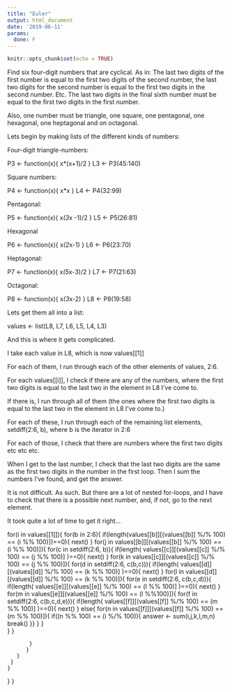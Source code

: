 ```yaml
---
title: "Euler"
output: html_document
date: '2019-06-11'
params:
  done: F
---
```


```r
knitr::opts_chunk$set(echo = TRUE)
```
Find six four-digit numbers that are cyclical. As in: The last two digits of the first number is equal to the first two digits of the second number, the last two digits for the second number is equal to the first two digits in the second number. Etc. The last two digits in the final sixth number must be equal to the first two digits in the first number.

Also, one number must be triangle, one square, one pentagonal, one hexagonal, one heptagonal and on octagonal.

Lets begin by making lists of the different kinds of numbers:

Four-digit triangle-numbers:

P3 <- function(x){
  x*(x+1)/2
}
L3 <- P3(45:140)

Square numbers:

P4 <- function(x){
  x*x
}
L4 <- P4(32:99)

Pentagonal:

P5 <- function(x){
  x*(3*x -1)/2
}
L5 <- P5(26:81)

Hexagonal

P6 <- function(x){
  x*(2*x-1)
}
L6 <- P6(23:70)

Heptagonal:

P7 <- function(x){
  x*(5*x-3)/2
}
L7 <- P7(21:63)

Octagonal:

P8 <- function(x){
  x*(3*x-2)
}
L8 <- P8(19:58)

Lets get them all into a list:

values <- list(L8, L7, L6, L5, L4, L3)

And this is where it gets complicated.

I take each value in L8, which is now values[[1]]

For each of them, I run through each of the other elements of values, 2:6.

For each values[[i]], I check if there are any of the numbers, where the first two digits is equal to the last two in the element in L8 I’ve come to.

If there is, I run through all of them (the ones where the first two digits is equal to the last two in the element in L8 I’ve come to.)

For each of these, I run through each of the remaining list elements, setdiff(2:6, b), where b is the iterator in 2:6

For each of those, I check that there are numbers where the first two digits etc etc etc.

When I get to the last number, I check that the last two digits are the same as the first two digits in the number in the first loop. Then I sum the numbers I’ve found, and get the answer.

It is not difficult. As such. But there are a lot of nested for-loops, and I have to check that there is a possible next number, and, if not, go to the next element.

It took quite a lot of time to get it right…

for(i in values[[1]]){
  for(b in 2:6){
    if(length(values[[b]][(values[[b]] %/% 100) == (i %% 100)])==0){
        next()
      }
    for(j in values[[b]][(values[[b]] %/% 100) == (i %% 100)]){
      for(c in setdiff(2:6, b)){
       if(length( values[[c]][(values[[c]] %/% 100) == (j %% 100)]  )==0){
         next()
       }
       for(k in values[[c]][(values[[c]] %/% 100) == (j %% 100)]){
         for(d in setdiff(2:6, c(b,c))){
           if(length( values[[d]][(values[[d]] %/% 100) == (k %% 100)]  )==0){
         next()
       }
           for(l in values[[d]][(values[[d]] %/% 100) == (k %% 100)]){
             for(e in setdiff(2:6, c(b,c,d))){
               if(length( values[[e]][(values[[e]] %/% 100) == (l %% 100)]  )==0){
         next()
       }
               for(m in values[[e]][(values[[e]] %/% 100) == (l %%100)]){
                  for(f in setdiff(2:6, c(b,c,d,e))){
                    if(length( values[[f]][(values[[f]] %/% 100) == (m %% 100)]  )==0){
                    next()
                     } else{
                    for(n in values[[f]][(values[[f]] %/% 100) == (m %% 100)]){
                          if((n %% 100) == (i %/% 100)){
                        answer <- sum(i,j,k,l,m,n)
                        break()
                      }}
                    }
                  }   
               }
             } 

           }
          }
       }
     }
    }
  }
}
